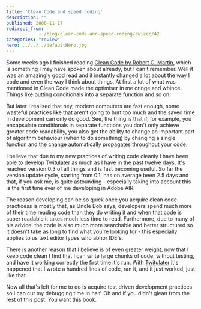```yaml
---
title: 'Clean Code and speed coding'
description: ""
published: 2008-11-17
redirect_from: 
            - /blog/clean-code-and-speed-coding/swizec/42
categories: "review"
hero: ../../../defaultHero.jpg
---
```

Some weeks ago I finished reading [Clean Code by Robert C. Martin](http://www.amazon.com/Clean-Code-Handbook-Software-Craftsmanship/dp/0132350882), which is something I may have spoken about already, but I can&#x27;t remember. Well it was an amazingly good read and it instantly changed a lot about the way I code and even the way I think about things. At first a lot of what was mentioned in Clean Code made the optimiser in me cringe and whince. Things like putting conditionals into a separate function and so on.

But later I realised that hey, modern computers are fast enough, some wasteful practices like that aren&#x27;t going to hurt too much and the saved time in development can only do good. See, the thing is that if, for example, you encapsulate conditionals in separate functions you don&#x27;t only achieve greater code readability, you also get the ability to change an important part of algorithm behaviour (when to do something) by changing a single function and the change automatically propagates throughout your code.

I believe that due to my new practices of writing code cleanly I have been able to develop [Twitulater](http://twitulater.com/) as much as I have in the past twelve days. It&#x27;s reached version 0.3 of all things and is fast becoming useful. So far the version update cycle, starting from 0.1, has on average been 2.5 days and that, if you ask me, is quite astounding - especially taking into account this is the first time ever of me developing in Adobe AIR.

The reason developing can be so quick once you acquire clean code practicess is mostly that, as Uncle Bob says, developers spend much more of their time reading code than they do writing it and when that code is super readable it takes much less time to read. Furthermore, due to many of his advice, the code is also much more searchable and better structured so it doesn&#x27;t take as long to find what you&#x27;re looking for - this especially applies to us text editor types who abhor IDE&#x27;s.

There is another reason that I believe is of even greater weight, now that I keep code clean I find that I can write large chunks of code, without testing, and have it working correctly the first time it&#x27;s run. With [Twitulater](http://twitulater.com/) it&#x27;s happened that I wrote a hundred lines of code, ran it, and it just worked, just like that.

Now all that&#x27;s left for me to do is acquire test driven development practices so I can cut my debugging time in half. Oh and if you didn&#x27;t glean from the rest of this post: You want this book.